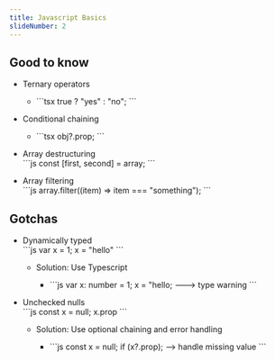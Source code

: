 ```yaml
---
title: Javascript Basics
slideNumber: 2
---
```

<h2 className="text-xl font-bold text-slate-200">Good to know</h2>

<ul className="list-disc px-4">
  <li>Ternary operators</li>
  <ul className="list-inside">
    <li>
    ```tsx
    true ? "yes" : "no";
    ```
    </li>
  </ul>
</ul>

<ul className="list-disc px-4">
  <li>Conditional chaining</li>
  <ul className="list-inside">
    <li>
    ```tsx
    obj?.prop;
    ```
    </li>
  </ul>
</ul>



<ul className="list-disc px-4">
  <li>Array destructuring</li>
  ```js
  const [first, second] = array;
  ```
</ul>



<ul className="list-disc px-4">
  <li>Array filtering</li>
  ```js
  array.filter((item) => item === "something");
  ```
</ul>


<h2 className="text-xl font-bold text-slate-200">Gotchas</h2>

<ul className="list-disc px-4">
  <li>Dynamically typed</li>
  ```js
  var x = 1;
  x = "hello"
  ```
  <ul className="list-disc list-inside">
    <li>Solution: Use Typescript</li>
    <ul className="list-inside px-8">
      <li>
        ```js
        var x: number = 1; 
        x = "hello; ---> type warning
        ```
      </li>
    </ul>
  </ul>
</ul>


<ul className="list-disc px-4">
  <li>Unchecked nulls</li>
  ```js
  const x = null;
  x.prop
  ```
  <ul className="list-disc list-inside">
    <li>Solution: Use optional chaining and error handling</li>
    <ul className="list-inside px-8">
      <li>
       ```js
    const x = null;
    if (x?.prop); --> handle missing value
    ```
      </li>
    </ul>
    
  </ul>
</ul>